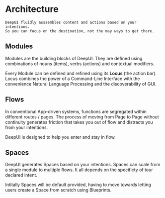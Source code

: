 # Architecture

```
DeepUI fluidly asssembles content and actions based on your intentions.
So you can focus on the destination, not the may ways to get there.
```

## Modules
Modules are the building blocks of DeepUI. They are defined using combinations of nouns (items), verbs (actions) and contextual modifiers.

Every Module can be defined and refined using its **Locus** (the action bar). Locus combines the power of a Command-Line Interface with the convenience Natural Language Processing and the discoverability of GUI.

## Flows
In conventional App-driven systems, functions are segregated within different routes / pages. The process of moving from Page to Page without continuity generates friction that takes you out of flow and distracts you from your intentions.

DeepUI is designed to help you enter and stay in flow.

## Spaces
DeepUI generates Spaces based on your intentions. Spaces can scale from a single module to multiple flows. It all depends on the specificty of tour declared intent.

Intitally Spaces will be default provided, having to move towards letting users create a Space from scratch using Blueprints.
